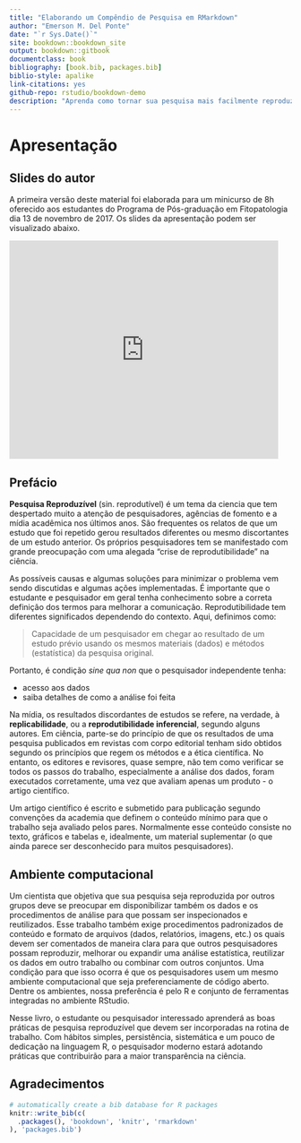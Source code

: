 ```yaml
--- 
title: "Elaborando um Compêndio de Pesquisa em RMarkdown"
author: "Emerson M. Del Ponte"
date: "`r Sys.Date()`"
site: bookdown::bookdown_site
output: bookdown::gitbook
documentclass: book
bibliography: [book.bib, packages.bib]
biblio-style: apalike
link-citations: yes
github-repo: rstudio/bookdown-demo
description: "Aprenda como tornar sua pesquisa mais facilmente reproduzível elaborando o compêndio de pesquisa no ambiente RStudio."
---
```



# Apresentação

## Slides do autor {-}

A primeira versão deste material foi elaborada para um minicurso de 8h oferecido aos estudantes do Programa de Pós-graduação em Fitopatologia dia 13 de novembro de 2017. Os slides da apresentação podem ser visualizado abaixo.

<iframe frameborder="0"src="https://docs.google.com/presentation/d/e/2PACX-1vQkZr6Oy04ZxpgWRYrwfFxZoaoq66-Cx920XvHMycFnPlRbUlARnadF6w7Nh4RcrSPYWkwFFsqgPFUu/embed?start=false&loop=false&delayms=3000" frameborder="0" width="480" height="390" allowfullscreen="true" mozallowfullscreen="true" webkitallowfullscreen="true"></iframe>

## Prefácio {-}


**Pesquisa Reproduzível** (sin. reprodutível) é um tema da ciencia que tem despertado muito a atenção de pesquisadores, agências de fomento e a mídia acadêmica nos últimos anos. São frequentes os relatos de que um estudo que foi repetido gerou resultados diferentes ou mesmo discortantes de um estudo anterior. Os próprios pesquisadores tem se manifestado com grande preocupação com uma alegada "crise de reprodutibilidade" na ciência. 

As possíveis causas e algumas soluções para minimizar o problema vem sendo discutidas e algumas ações implementadas. É importante que o estudante e pesquisador em geral tenha conhecimento sobre a correta definição dos termos para melhorar a comunicação. Reprodutibilidade tem diferentes significados dependendo do contexto. Aqui, definimos como:  

> Capacidade de um pesquisador em chegar ao resultado de um estudo prévio usando os mesmos materiais (dados) e métodos (estatística) da pesquisa original.   

Portanto, é condição *sine qua non* que o pesquisador independente tenha:

- acesso aos dados
- saiba detalhes de como a análise foi feita

Na mídia, os resultados discordantes de estudos se refere, na verdade, à **replicabilidade**, ou a **reprodutibilidade inferencial**, segundo alguns autores. Em ciência, parte-se do princípio de que os resultados de uma pesquisa publicados em revistas com corpo editorial tenham sido obtidos segundo os princípios que regem os métodos e a ética científica. No entanto, os editores e revisores, quase sempre, não tem como verificar se todos os passos do trabalho, especialmente a análise dos dados, foram executados corretamente, uma vez que avaliam apenas um produto - o artigo científico. 

Um artigo científico é escrito e submetido para publicação segundo convenções da academia que definem o conteúdo mínimo para que o trabalho seja avaliado pelos pares. Normalmente esse conteúdo consiste no texto, gráficos e tabelas e, idealmente, um material suplementar (o que ainda parece ser desconhecido para muitos pesquisadores). 


## Ambiente computacional {-}

Um cientista que objetiva que sua pesquisa seja reproduzida por outros grupos deve se preocupar em disponibilizar também os dados e os procedimentos de análise para que possam ser inspecionados e reutilizados. Esse trabalho também exige procedimentos padronizados de conteúdo e formato de arquivos (dados, relatórios, imagens, etc.) os quais devem ser comentados de maneira clara para que outros pesquisadores possam reproduzir, melhorar ou expandir uma análise estatística, reutilizar os dados em outro trabalho ou combinar com outros conjuntos. Uma condição para que isso ocorra é que os pesquisadores usem um mesmo ambiente computacional que seja preferenciamente de código aberto. Dentre os ambientes, nossa preferência é pelo R e conjunto de ferramentas integradas no ambiente RStudio.

Nesse livro, o estudante ou pesquisador interessado aprenderá as boas práticas de pesquisa reproduzível que devem ser incorporadas na rotina de trabalho. Com hábitos simples, persistência, sistemática e um pouco de dedicação na linguagem R, o pesquisador moderno estará adotando práticas que contribuirão para a maior transparência na ciência.


## Agradecimentos {-}




```r
# automatically create a bib database for R packages
knitr::write_bib(c(
  .packages(), 'bookdown', 'knitr', 'rmarkdown'
), 'packages.bib')
```

